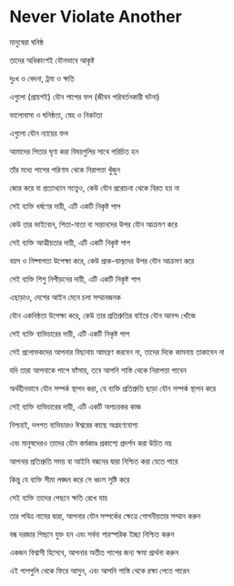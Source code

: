 # Never Violate Another

মানুষেরা ঘনিষ্ঠ

তাদের অধিকাংশই যৌনভাবে আকৃষ্ট

দুঃখ ও বেদনা, ট্রমা ও ক্ষতি

এগুলো (প্রায়শই) যৌন পাপের ফল (জীবন পরিবর্তনকারী ঘটনা)

ভালোবাসা ও ঘনিষ্ঠতা, স্নেহ ও নিকটতা

এগুলো যৌন ন্যায়ের ফল

আমাদের পিতার ঘৃণা করা বিষয়গুলির সাথে পরিচিত হন

তাঁর মধ্যে পাপের পরিণাম থেকে নিরাপত্তা খুঁজুন

জোর করে বা প্রত্যাখ্যান সত্ত্বেও, কেউ যৌন প্ররোচনা থেকে বিরত হয় না

সেই ব্যক্তি ধর্ষণের দায়ী, এটি একটি নিকৃষ্ট পাপ

কেউ তার ভাইবোন, পিতা-মাতা বা সন্তানদের উপর যৌন আক্রমণ করে

সেই ব্যক্তি আত্মীয়তার দায়ী, এটি একটি নিকৃষ্ট পাপ

বয়স ও নিষ্পাপতা উপেক্ষা করে, কেউ প্রাক-বাল্যদের উপর যৌন আক্রমণ করে

সেই ব্যক্তি শিশু নিপীড়নের দায়ী, এটি একটি নিকৃষ্ট পাপ

এছাড়াও, দেশের আইন মেনে চলা সম্মানজনক

যৌন একনিষ্ঠতা উপেক্ষা করে, কেউ তার প্রতিশ্রুতির বাইরে যৌন আনন্দ খোঁজে

সেই ব্যক্তি ব্যভিচারের দায়ী, এটি একটি নিকৃষ্ট পাপ

সেই প্রলোভকদের আপনার বিছানায় আমন্ত্রণ করবেন না, তাদের দিকে কামনায় তাকাবেন না

যদি তারা আপনাকে পাপে ফাঁসায়, তবে আপনি শাস্তি থেকে নিরাপত্তা পাবেন

অর্থহীনভাবে যৌন সম্পর্ক স্থাপন করা, যে ব্যক্তি প্রতিশ্রুতি ছাড়া যৌন সম্পর্ক স্থাপন করে

সেই ব্যক্তি ব্যভিচারের দায়ী, এটি একটি অপচয়কর কাজ

নিশ্চয়ই, দলগত ব্যভিচারও ঈশ্বরের কাছে অগ্রহণযোগ্য

এবং মানুষদেরও তাদের যৌন কর্মকাণ্ড প্রকাশ্যে প্রদর্শন করা উচিত নয়

আপনার প্রতিশ্রুতি সময় বা আইনি বন্ধনের দ্বারা নিশ্চিত করা যেতে পারে

কিন্তু যে ব্যক্তি সীমা লঙ্ঘন করে সে ধ্বংস সৃষ্টি করে

সেই ব্যক্তি তাদের পেছনে ক্ষতি রেখে যায়

তার পবিত্র নামের দ্বারা, আপনার যৌন সম্পর্কের ক্ষেত্রে গোপনীয়তার সম্মান করুন

বন্ধ দরজার পিছনে যুক্ত হন এবং সর্বদা পারস্পরিক ইচ্ছা নিশ্চিত করুন

একজন বিশ্বাসী হিসেবে, আপনার অতীত পাপের জন্য ক্ষমা প্রার্থনা করুন

এই পাপগুলি থেকে ফিরে আসুন, এবং আপনি শাস্তি থেকে রক্ষা পেতে পারেন